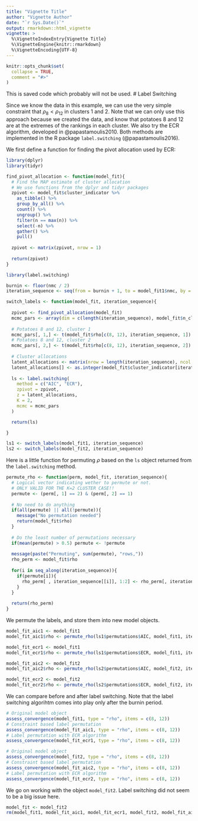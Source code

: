 ```yaml
---
title: "Vignette Title"
author: "Vignette Author"
date: "`r Sys.Date()`"
output: rmarkdown::html_vignette
vignette: >
  %\VignetteIndexEntry{Vignette Title}
  %\VignetteEngine{knitr::rmarkdown}
  %\VignetteEncoding{UTF-8}
---
```


```r
knitr::opts_chunk$set(
  collapse = TRUE,
  comment = "#>"
)
```


This is saved code which probably will not be used.
# Label Switching

Since we know the data in this example, we can use the very simple constraint that $\rho_{8} < \rho_{12}$ in clusters 1 and 2. Note that we can only use this approach because we created the data, and know that potatoes 8 and 12 are at the extremes of the rankings in each cluster. We also try the ECR algorithm, developed in @papastamoulis2010. Both methods are implemented in the R package `label.switching` (@papastamoulis2016).

We first define a function for finding the pivot allocation used by ECR:

```r
library(dplyr)
library(tidyr)

find_pivot_allocation <- function(model_fit){
  # Find the MAP estimate of cluster allocation
  # We use functions from the dplyr and tidyr packages
  zpivot <- model_fit$cluster_indicator %>% 
    as_tibble() %>% 
    group_by_all() %>% 
    count() %>% 
    ungroup() %>% 
    filter(n == max(n)) %>% 
    select(-n) %>% 
    gather() %>% 
    pull()  
  
  zpivot <- matrix(zpivot, nrow = 1)
  
  return(zpivot)
}

```


```r
library(label.switching)

burnin <- floor(nmc / 2)
iteration_sequence <- seq(from = burnin + 1, to = model_fit1$nmc, by = 1)  

switch_labels <- function(model_fit, iteration_sequence){
  
  zpivot <- find_pivot_allocation(model_fit)
  mcmc_pars <- array(dim = c(length(iteration_sequence), model_fit$n_clusters, 2))
  
  # Potatoes 8 and 12, cluster 1
  mcmc_pars[, 1,] <- t(model_fit$rho[c(8, 12), iteration_sequence, 1])
  # Potatoes 8 and 12, cluster 2
  mcmc_pars[, 2,] <- t(model_fit$rho[c(8, 12), iteration_sequence, 2])
  
  # Cluster allocations
  latent_allocations <- matrix(nrow = length(iteration_sequence), ncol = model_fit$n_assessors)
  latent_allocations[] <- as.integer(model_fit$cluster_indicator[iteration_sequence, ])
  
  ls <- label.switching(
    method = c("AIC", "ECR"),
    zpivot = zpivot,
    z = latent_allocations,
    K = 2,
    mcmc = mcmc_pars
  )

  return(ls)

}

ls1 <- switch_labels(model_fit1, iteration_sequence)
ls2 <- switch_labels(model_fit2, iteration_sequence)

```

Here is a little function for permuting $\rho$ based on the `ls` object returned from the `label.switching` method.

```r
permute_rho <- function(perm, model_fit, iteration_sequence){
  # Logical vector indicating wether to permute or not.
  # ONLY VALID FOR THE K=2 CLUSTER CASE!!
  permute <- (perm[, 1] == 2) & (perm[, 2] == 1)  
  
  # No need to do anything
  if(all(permute) || all(!permute)){
    message("No permutation needed")
    return(model_fit$rho)
  }
  
  # Do the least number of permutations necessary
  if(mean(permute) > 0.5) permute <- !permute
  
  message(paste("Permuting", sum(permute), "rows,"))
  rho_perm <- model_fit$rho
  
  for(i in seq_along(iteration_sequence)){
    if(permute[i]){
      rho_perm[ , iteration_sequence[[i]], 1:2] <- rho_perm[, iteration_sequence[[i]], 2:1]
    }
  }
  
  return(rho_perm)
}


```

We permute the labels, and store them into new model objects.
```r
model_fit_aic1 <- model_fit1
model_fit_aic1$rho <- permute_rho(ls1$permutations$AIC, model_fit1, iteration_sequence)

model_fit_ecr1 <- model_fit1
model_fit_ecr1$rho <- permute_rho(ls1$permutations$ECR, model_fit1, iteration_sequence)

```

```r
model_fit_aic2 <- model_fit2
model_fit_aic2$rho <- permute_rho(ls2$permutations$AIC, model_fit2, iteration_sequence)

model_fit_ecr2 <- model_fit2
model_fit_ecr2$rho <- permute_rho(ls2$permutations$ECR, model_fit2, iteration_sequence)
```


We can compare before and after label switching. Note that the label switching algorihtm comes into play only after the burnin period.

```r
# Original model object
assess_convergence(model_fit1, type = "rho", items = c(8, 12))
# Constraint based label permutation
assess_convergence(model_fit_aic1, type = "rho", items = c(8, 12))
# Label permutation with ECR algorithm
assess_convergence(model_fit_ecr1, type = "rho", items = c(8, 12))
```

```r
# Original model object
assess_convergence(model_fit2, type = "rho", items = c(8, 12))
# Constraint based label permutation
assess_convergence(model_fit_aic2, type = "rho", items = c(8, 12))
# Label permutation with ECR algorithm
assess_convergence(model_fit_ecr2, type = "rho", items = c(8, 12))
```

We go on working with the object `model_fit2`. Label switching did not seem to be a big issue here.

```r
model_fit <- model_fit2
rm(model_fit1, model_fit_aic1, model_fit_ecr1, model_fit2, model_fit_aic2, model_fit_ecr2)
```

